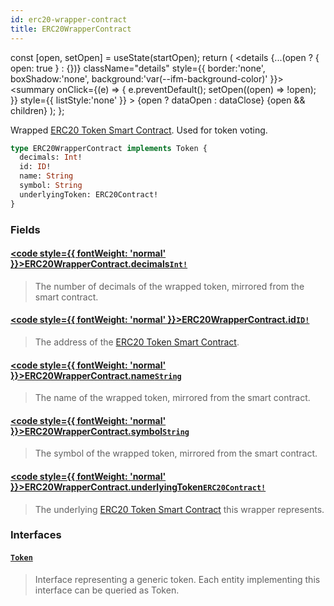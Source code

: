 ```yaml
---
id: erc20-wrapper-contract
title: ERC20WrapperContract
---
```









  const [open, setOpen] = useState(startOpen);
  return (
    <details {...(open ? { open: true } : {})} className="details" style={{ border:'none', boxShadow:'none', background:'var(--ifm-background-color)' }}>
      <summary
        onClick={(e) => {
          e.preventDefault();
          setOpen((open) => !open);
        }}
        style={{ listStyle:'none' }}
      >
      {open ? dataOpen : dataClose}
      </summary>
      {open && children}
    </details>
  );
};








Wrapped [ERC20 Token Smart Contract](https://eips.ethereum.org/EIPS/eip-20). Used for token voting.


```graphql
type ERC20WrapperContract implements Token {
  decimals: Int!
  id: ID!
  name: String
  symbol: String
  underlyingToken: ERC20Contract!
}
```




### Fields

#### [<code style={{ fontWeight: 'normal' }}>ERC20WrapperContract.<b>decimals</b></code>](#)<Bullet />[`Int!`](/docs/next/subgraph/reference-guide/scalars/int) <Badge class="badge badge--secondary" text="non-null"/> <Badge class="badge badge--secondary" text="scalar"/> 
> 
> 
>  The number of decimals of the wrapped token, mirrored from the smart contract. 
> 

#### [<code style={{ fontWeight: 'normal' }}>ERC20WrapperContract.<b>id</b></code>](#)<Bullet />[`ID!`](/docs/next/subgraph/reference-guide/scalars/id) <Badge class="badge badge--secondary" text="non-null"/> <Badge class="badge badge--secondary" text="scalar"/> 
> 
> 
>  The address of the [ERC20 Token Smart Contract](https://eips.ethereum.org/EIPS/eip-20). 
> 

#### [<code style={{ fontWeight: 'normal' }}>ERC20WrapperContract.<b>name</b></code>](#)<Bullet />[`String`](/docs/next/subgraph/reference-guide/scalars/string) <Badge class="badge badge--secondary" text="scalar"/> 
> 
> 
>  The name of the wrapped token, mirrored from the smart contract. 
> 

#### [<code style={{ fontWeight: 'normal' }}>ERC20WrapperContract.<b>symbol</b></code>](#)<Bullet />[`String`](/docs/next/subgraph/reference-guide/scalars/string) <Badge class="badge badge--secondary" text="scalar"/> 
> 
> 
>  The symbol of the wrapped token, mirrored from the smart contract. 
> 

#### [<code style={{ fontWeight: 'normal' }}>ERC20WrapperContract.<b>underlyingToken</b></code>](#)<Bullet />[`ERC20Contract!`](/docs/next/subgraph/reference-guide/objects/erc20-contract) <Badge class="badge badge--secondary" text="non-null"/> <Badge class="badge badge--secondary" text="object"/> 
> 
> 
>  The underlying [ERC20 Token Smart Contract](https://eips.ethereum.org/EIPS/eip-20) this wrapper represents. 
> 

### Interfaces

#### [`Token`](/docs/next/subgraph/reference-guide/interfaces/token) <Badge class="badge badge--secondary" text="interface"/> 
> 
> 
> Interface representing a generic token. Each entity implementing this interface can be queried as Token.
> 






